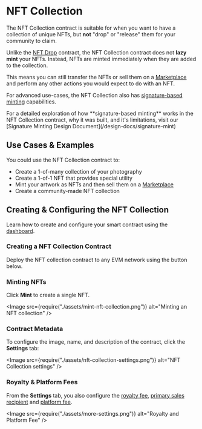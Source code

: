 
# NFT Collection

The NFT Collection contract is suitable for when you want to have a collection of unique NFTs, but **not** "drop" or "release" them for your community to claim.

Unlike the [NFT Drop](/contracts/explore/pre-built-contracts/nft-drop) contract, the NFT Collection contract does not **lazy mint** your NFTs. Instead, NFTs are minted immediately when they are added to the collection.

This means you can still transfer the NFTs or sell them on a [Marketplace](/pre-built-contracts/marketplace) and perform any other actions you would expect to do with an NFT.

For advanced use-cases, the NFT Collection also has [signature-based minting](/glossary/signature-based-minting) capabilities.

<Callout title="Signature Minting Design" variant="info">
	For a detailed exploration of how **signature-based minting** works in the NFT
	Collection contract, why it was built, and it's limitations, visit our
	[Signature Minting Design Document](/design-docs/signature-mint)
</Callout>

## Use Cases & Examples

You could use the NFT Collection contract to:

- Create a 1-of-many collection of your photography
- Create a 1-of-1 NFT that provides special utility
- Mint your artwork as NFTs and then sell them on a [Marketplace](/pre-built-contracts/marketplace)
- Create a community-made NFT collection

## Creating & Configuring the NFT Collection

Learn how to create and configure your smart contract using the [dashboard](https://thirdweb.com/dashboard).

### Creating a NFT Collection Contract

Deploy the NFT collection contract to any EVM network using the button below.

### Minting NFTs

Click **Mint** to create a single NFT.

<Image
	src={require("./assets/mint-nft-collection.png")}
	alt="Minting an NFT collection"
/>

### Contract Metadata

To configure the image, name, and description of the contract, click the **Settings** tab:

<Image
	src={require("./assets/nft-collection-settings.png")}
	alt="NFT Collection settings"
/>

### Royalty & Platform Fees

From the **Settings** tab, you also configure the [royalty fee](/dashboard/contract-settings),
[primary sales recipient](/dashboard/contract-settings#primary-sales-recipient)
and [platform fee](/dashboard/contract-settings).

<Image
	src={require("./assets/more-settings.png")}
	alt="Royalty and Platform Fee"
/>
